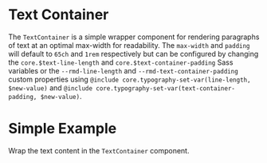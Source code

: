 # Text Container

The `TextContainer` is a simple wrapper component for rendering paragraphs of
text at an optimal max-width for readability. The `max-width` and `padding` will
default to `65ch` and `1rem` respectively but can be configured by changing the
`core.$text-line-length` and `core.$text-container-padding` Sass variables or
the `--rmd-line-length` and `--rmd-text-container-padding` custom properties
using `@include core.typography-set-var(line-length, $new-value)` and `@include
core.typography-set-var(text-container-padding, $new-value)`.

# Simple Example

Wrap the text content in the `TextContainer` component.

```demo source="./SimpleExample.tsx"

```
